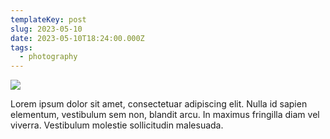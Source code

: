 ```yaml
---
templateKey: post
slug: 2023-05-10
date: 2023-05-10T18:24:00.000Z
tags:
  - photography
---
```

![](../../static/assets/20230510-IMG_5890.jpg)

Lorem ipsum dolor sit amet, consectetuar adipiscing elit. Nulla id sapien elementum, vestibulum sem non, blandit arcu. In maximus fringilla diam vel viverra. Vestibulum molestie sollicitudin malesuada.